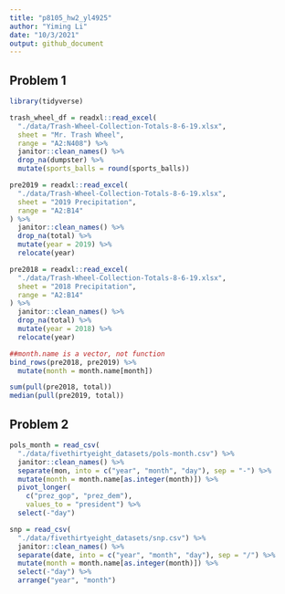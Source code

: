 ```yaml
---
title: "p8105_hw2_yl4925"
author: "Yiming Li"
date: "10/3/2021"
output: github_document
---
```


## Problem 1
```r
library(tidyverse)
```

```r
trash_wheel_df = readxl::read_excel(
  "./data/Trash-Wheel-Collection-Totals-8-6-19.xlsx",
  sheet = "Mr. Trash Wheel",
  range = "A2:N408") %>% 
  janitor::clean_names() %>% 
  drop_na(dumpster) %>% 
  mutate(sports_balls = round(sports_balls))
```

```r
pre2019 = readxl::read_excel(
  "./data/Trash-Wheel-Collection-Totals-8-6-19.xlsx",
  sheet = "2019 Precipitation",
  range = "A2:B14"
) %>% 
  janitor::clean_names() %>% 
  drop_na(total) %>% 
  mutate(year = 2019) %>% 
  relocate(year)

pre2018 = readxl::read_excel(
  "./data/Trash-Wheel-Collection-Totals-8-6-19.xlsx",
  sheet = "2018 Precipitation",
  range = "A2:B14"
) %>% 
  janitor::clean_names() %>% 
  drop_na(total) %>% 
  mutate(year = 2018) %>% 
  relocate(year)
```

```r
##month.name is a vector, not function
bind_rows(pre2018, pre2019) %>% 
  mutate(month = month.name[month])
```

```r
sum(pull(pre2018, total))
median(pull(pre2019, total))
```

## Problem 2

```r
pols_month = read_csv(
  "./data/fivethirtyeight_datasets/pols-month.csv") %>% 
  janitor::clean_names() %>% 
  separate(mon, into = c("year", "month", "day"), sep = "-") %>% 
  mutate(month = month.name[as.integer(month)]) %>% 
  pivot_longer(
    c("prez_gop", "prez_dem"),
    values_to = "president") %>% 
  select(-"day")
```

```r
snp = read_csv(
  "./data/fivethirtyeight_datasets/snp.csv") %>% 
  janitor::clean_names() %>% 
  separate(date, into = c("year", "month", "day"), sep = "/") %>% 
  mutate(month = month.name[as.integer(month)]) %>%
  select(-"day") %>%
  arrange("year", "month")
```


